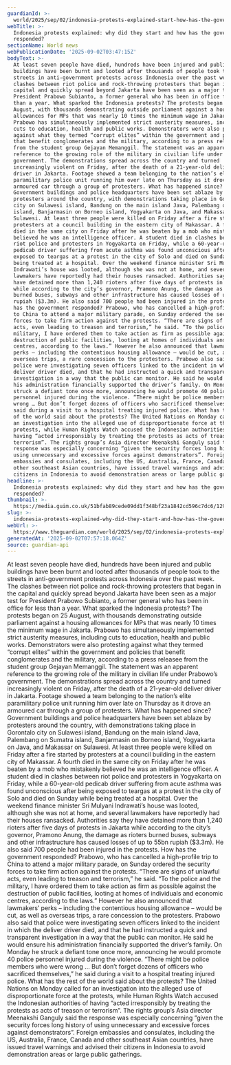 ```yaml
---
guardianId: >-
  world/2025/sep/02/indonesia-protests-explained-start-how-has-the-government-responded
webTitle: >-
  Indonesia protests explained: why did they start and how has the government
  responded?
sectionName: World news
webPublicationDate: '2025-09-02T03:47:15Z'
bodyText: >-
  At least seven people have died, hundreds have been injured and public
  buildings have been burnt and looted after thousands of people took to the
  streets in anti-government protests across Indonesia over the past week. The
  clashes between riot police and rock-throwing protesters that began in the
  capital and quickly spread beyond Jakarta have been seen as a major test for
  President Prabowo Subianto, a former general who has been in office for less
  than a year. What sparked the Indonesia protests? The protests began on 25
  August, with thousands demonstrating outside parliament against a housing
  allowances for MPs that was nearly 10 times the minimum wage in Jakarta.
  Prabowo has simultaneously implemented strict austerity measures, including
  cuts to education, health and public works. Demonstrators were also protesting
  against what they termed “corrupt elites” within the government and policies
  that benefit conglomerates and the military, according to a press releasee
  from the student group Gejayan Memanggil. The statement was an apparent
  reference to the growing role of the military in civilian life under Prabowo’s
  government. The demonstrations spread across the country and turned
  increasingly violent on Friday, after the death of a 21-year-old deliver
  driver in Jakarta. Footage showed a team belonging to the nation’s elite
  paramilitary police unit running him over late on Thursday as it drove an
  armoured car through a group of protesters. What has happened since?
  Government buildings and police headquarters have been set ablaze by
  protesters around the country, with demonstrations taking place in Gorontalo
  city on Sulawesi island, Bandung on the main island Java, Palembang on Sumatra
  island, Banjarmasin on Borneo island, Yogyakarta on Java, and Makassar on
  Sulawesi. At least three people were killed on Friday after a fire started by
  protesters at a council building in the eastern city of Makassar. A fourth
  died in the same city on Friday after he was beaten by a mob who mistakenly
  believed he was an intelligence officer. A student died in clashes between
  riot police and protesters in Yogyakarta on Friday, while a 60-year-old
  pedicab driver suffering from acute asthma was found unconscious after being
  exposed to teargas at a protest in the city of Solo and died on Sunday while
  being treated at a hospital. Over the weekend finance minister Sri Mulyani
  Indrawati’s house was looted, although she was not at home, and several
  lawmakers have reportedly had their houses ransacked. Authorities say they
  have detained more than 1,240 rioters after five days of protests in Jakarta
  while according to the city’s governor, Pramono Anung, the damage as rioters
  burned buses, subways and other infrastructure has caused losses of up to 55bn
  rupiah ($3.3m). He also said 700 people had been injured in the protests. How
  has the government responded? Prabowo, who has cancelled a high-profile trip
  to China to attend a major military parade, on Sunday ordered the security
  forces to take firm action against the protests. “There are signs of unlawful
  acts, even leading to treason and terrorism,” he said. “To the police and the
  military, I have ordered them to take action as firm as possible against the
  destruction of public facilities, looting at homes of individuals and economic
  centres, according to the laws.” However he also announced that lawmakers’
  perks – including the contentious housing allowance – would be cut, as well as
  overseas trips, a rare concession to the protesters. Prabowo also said that
  police were investigating seven officers linked to the incident in which the
  deliver driver died, and that he had instructed a quick and transparent
  investigation in a way that the public can monitor. He said he would ensure
  his administration financially supported the driver’s family. On Monday he
  struck a defiant tone once more, announcing he would promote 40 police
  personnel injured during the violence. “There might be police members who were
  wrong … But don’t forget dozens of officers who sacrificed themselves,” he
  said during a visit to a hospital treating injured police. What has the rest
  of the world said about the protests? The United Nations on Monday called for
  an investigation into the alleged use of disproportionate force at the
  protests, while Human Rights Watch accused the Indonesian authorities of
  having “acted irresponsibly by treating the protests as acts of treason or
  terrorism”. The rights group’s Asia director Meenakshi Ganguly said the
  response was especially concerning “given the security forces long history of
  using unnecessary and excessive forces against demonstrators”. Foreign
  embassies and consulates, including the US, Australia, France, Canada and
  other southeast Asian countries, have issued travel warnings and advised their
  citizens in Indonesia to avoid demonstration areas or large public gatherings.
headline: >-
  Indonesia protests explained: why did they start and how has the government
  responded?
thumbnail: >-
  https://media.guim.co.uk/51bfab89cede09dd1f348bf23a1842cd596c7dc6/129_0_4136_3309/500.jpg
slug: >-
  indonesia-protests-explained-why-did-they-start-and-how-has-the-government-responded
webUrl: >-
  https://www.theguardian.com/world/2025/sep/02/indonesia-protests-explained-start-how-has-the-government-responded
generatedAt: '2025-09-02T07:57:18.064Z'
source: guardian-api
---
```

At least seven people have died, hundreds have been injured and public buildings have been burnt and looted after thousands of people took to the streets in anti-government protests across Indonesia over the past week. The clashes between riot police and rock-throwing protesters that began in the capital and quickly spread beyond Jakarta have been seen as a major test for President Prabowo Subianto, a former general who has been in office for less than a year. What sparked the Indonesia protests? The protests began on 25 August, with thousands demonstrating outside parliament against a housing allowances for MPs that was nearly 10 times the minimum wage in Jakarta. Prabowo has simultaneously implemented strict austerity measures, including cuts to education, health and public works. Demonstrators were also protesting against what they termed “corrupt elites” within the government and policies that benefit conglomerates and the military, according to a press releasee from the student group Gejayan Memanggil. The statement was an apparent reference to the growing role of the military in civilian life under Prabowo’s government. The demonstrations spread across the country and turned increasingly violent on Friday, after the death of a 21-year-old deliver driver in Jakarta. Footage showed a team belonging to the nation’s elite paramilitary police unit running him over late on Thursday as it drove an armoured car through a group of protesters. What has happened since? Government buildings and police headquarters have been set ablaze by protesters around the country, with demonstrations taking place in Gorontalo city on Sulawesi island, Bandung on the main island Java, Palembang on Sumatra island, Banjarmasin on Borneo island, Yogyakarta on Java, and Makassar on Sulawesi. At least three people were killed on Friday after a fire started by protesters at a council building in the eastern city of Makassar. A fourth died in the same city on Friday after he was beaten by a mob who mistakenly believed he was an intelligence officer. A student died in clashes between riot police and protesters in Yogyakarta on Friday, while a 60-year-old pedicab driver suffering from acute asthma was found unconscious after being exposed to teargas at a protest in the city of Solo and died on Sunday while being treated at a hospital. Over the weekend finance minister Sri Mulyani Indrawati’s house was looted, although she was not at home, and several lawmakers have reportedly had their houses ransacked. Authorities say they have detained more than 1,240 rioters after five days of protests in Jakarta while according to the city’s governor, Pramono Anung, the damage as rioters burned buses, subways and other infrastructure has caused losses of up to 55bn rupiah ($3.3m). He also said 700 people had been injured in the protests. How has the government responded? Prabowo, who has cancelled a high-profile trip to China to attend a major military parade, on Sunday ordered the security forces to take firm action against the protests. “There are signs of unlawful acts, even leading to treason and terrorism,” he said. “To the police and the military, I have ordered them to take action as firm as possible against the destruction of public facilities, looting at homes of individuals and economic centres, according to the laws.” However he also announced that lawmakers’ perks – including the contentious housing allowance – would be cut, as well as overseas trips, a rare concession to the protesters. Prabowo also said that police were investigating seven officers linked to the incident in which the deliver driver died, and that he had instructed a quick and transparent investigation in a way that the public can monitor. He said he would ensure his administration financially supported the driver’s family. On Monday he struck a defiant tone once more, announcing he would promote 40 police personnel injured during the violence. “There might be police members who were wrong … But don’t forget dozens of officers who sacrificed themselves,” he said during a visit to a hospital treating injured police. What has the rest of the world said about the protests? The United Nations on Monday called for an investigation into the alleged use of disproportionate force at the protests, while Human Rights Watch accused the Indonesian authorities of having “acted irresponsibly by treating the protests as acts of treason or terrorism”. The rights group’s Asia director Meenakshi Ganguly said the response was especially concerning “given the security forces long history of using unnecessary and excessive forces against demonstrators”. Foreign embassies and consulates, including the US, Australia, France, Canada and other southeast Asian countries, have issued travel warnings and advised their citizens in Indonesia to avoid demonstration areas or large public gatherings.
